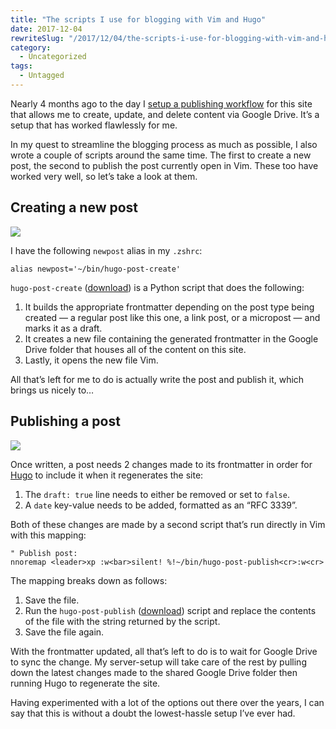 ```yaml
---
title: "The scripts I use for blogging with Vim and Hugo"
date: 2017-12-04
rewriteSlug: "/2017/12/04/the-scripts-i-use-for-blogging-with-vim-and-hugo"
category:
  - Uncategorized
tags:
  - Untagged
---
```


Nearly 4 months ago to the day I [setup a publishing workflow](https://elliotekj.com/2017/08/03/google-drive-and-hugo-the-new-publishing-setup-for-this-blog/) for this site that allows me to create, update, and delete content via Google Drive. It’s a setup that has worked flawlessly for me.

In my quest to streamline the blogging process as much as possible, I also wrote a couple of scripts around the same time. The first to create a new post, the second to publish the post currently open in Vim. These too have worked very well, so let’s take a look at them.

<!-- readmore -->
## Creating a new post

[![](/images/2017/12/04/create.gif)](/images/2017/12/04/create.gif)

I have the following `newpost` alias in my `.zshrc`:

```
alias newpost='~/bin/hugo-post-create'
```

`hugo-post-create` ([download](https://elliotekj.com/files/2017/12/04/hugo-post-create)) is a Python script that does the following:

1. It builds the appropriate frontmatter depending on the post type being created — a regular post like this one, a link post, or a micropost — and marks it as a draft.
2. It creates a new file containing the generated frontmatter in the Google Drive folder that houses all of the content on this site.
3. Lastly, it opens the new file Vim.

All that’s left for me to do is actually write the post and publish it, which brings us nicely to…

## Publishing a post

[![](/images/2017/12/04/publish.gif)](/images/2017/12/04/publish.gif)

Once written, a post needs 2 changes made to its frontmatter in order for [Hugo](https://gohugo.io) to include it when it regenerates the site:

1. The `draft: true` line needs to either be removed or set to `false`.
2. A `date` key-value needs to be added, formatted as an “RFC 3339”.

Both of these changes are made by a second script that’s run directly in Vim with this mapping:

```
" Publish post:
nnoremap <leader>xp :w<bar>silent! %!~/bin/hugo-post-publish<cr>:w<cr>
```

The mapping breaks down as follows:

1. Save the file.
2. Run the `hugo-post-publish` ([download](https://elliotekj.com/files/2017/12/04/hugo-post-publish)) script and replace the contents of the file with the string returned by the script.
3. Save the file again.

With the frontmatter updated, all that’s left to do is to wait for Google Drive to sync the change. My server-setup will take care of the rest by pulling down the latest changes made to the shared Google Drive folder then running Hugo to regenerate the site.

Having experimented with a lot of the options out there over the years, I can say that this is without a doubt the lowest-hassle setup I’ve ever had.
  